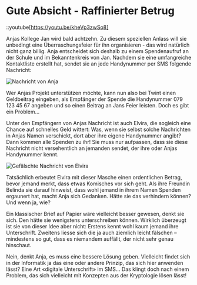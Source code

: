 # Gute Absicht - Raffinierter Betrug
::youtube[https://youtu.be/kheVp3zwSo8]

Anjas Kollege Jan wird bald achtzehn. Zu diesem speziellen Anlass will sie unbedingt eine Überraschungsfeier für ihn organisieren - das wird natürlich nicht ganz billig. Anja entscheidet sich deshalb zu einem Spendenaufruf an der Schule und im Bekanntenkreis von Jan. Nachdem sie eine umfangreiche Kontaktliste erstellt hat, sendet sie an jede Handynummer per SMS folgende Nachricht:

![Nachricht von Anja](img/nachricht-anja.png)

Wer Anjas Projekt unterstützen möchte, kann nun also bei Twint einen Geldbeitrag eingeben, als Empfänger der Spende die Handynummer 079 123 45 67 angeben und so einen Beitrag an Jans Feier leisten. Doch es gibt ein Problem...

Unter den Empfängern von Anjas Nachricht ist auch Elvira, die sogleich eine Chance auf schnelles Geld wittert: Was, wenn sie selbst solche Nachrichten in Anjas Namen verschickt, dort aber ihre eigene Handynummer angibt? Dann kommen alle Spenden zu ihr! Sie muss nur aufpassen, dass sie diese Nachricht nicht versehentlich an jemanden sendet, der ihre oder Anjas Handynummer kennt.

![Gefälschte Nachricht von Elvira](img/nachricht-elvira.png)

Tatsächlich erbeutet Elvira mit dieser Masche einen ordentlichen Betrag, bevor jemand merkt, dass etwas Komisches vor sich geht. Als ihre Freundin Belinda sie darauf hinweist, dass wohl jemand in ihrem Namen Spenden ergaunert hat, macht Anja sich Gedanken. Hätte sie das verhindern können? Und wenn ja, wie?

Ein klassischer Brief auf Papier wäre vielleicht besser gewesen, denkt sie sich. Den hätte sie wenigstens unterschreiben können. Wirklich überzeugt ist sie von dieser Idee aber nicht: Erstens kennt wohl kaum jemand ihre Unterschrift. Zweitens liesse sich die ja auch ziemlich leicht fälschen – mindestens so gut, dass es niemandem auffällt, der nicht sehr genau hinschaut.

Nein, denkt Anja, es muss eine bessere Lösung geben. Vielleicht findet sich in der Informatik ja das eine oder andere Prinzip, das sich hier anwenden lässt? Eine Art «digitale Unterschrift» im SMS... Das klingt doch nach einem Problem, das sich vielleicht mit Konzepten aus der Kryptologie lösen lässt!
